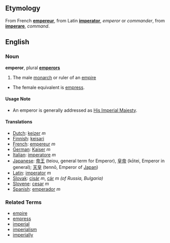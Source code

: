 ==Etymology==
From French '''[[empereur]]''', from Latin '''[[imperator]]''', ''emperor'' or ''commander'', from '''[[imperare]]''', ''command''.

==English==
===Noun===
'''emperor''', plural '''[[emperors]]'''

#The male [[monarch]] or ruler of an [[empire]]
*The female equivalent is [[empress]].

====Usage Note====
* An emperor is generally addressed as [[His Imperial Majesty]].

====Translations====
*[[Dutch]]: [[keizer]] ''m''
*[[Finnish]]: [[keisari]]
*[[French]]: [[empereur]] ''m''
*[[German]]: [[Kaiser]] ''m''
*[[Italian]]: [[imperatore]] ''m''
*[[Japanese]]: [[帝王]] (teiou, general term for Emperor), [[皇帝]] (kōtei, Emperor in general); [[天皇]] (tennō, Emperor of [[Japan]])
*[[Latin]]: [[imperator]] ''m''
*[[Slovak]]: [[cisár]] ''m'', [[cár]] ''m (of Russia, Bulgaria)''
*[[Slovene]]: [[cesar]] ''m''
*[[Spanish]]: [[emperador]] ''m''

===Related Terms===
*[[empire]]
*[[empress]]
*[[imperial]]
*[[imperialism]]
*[[imperially]]